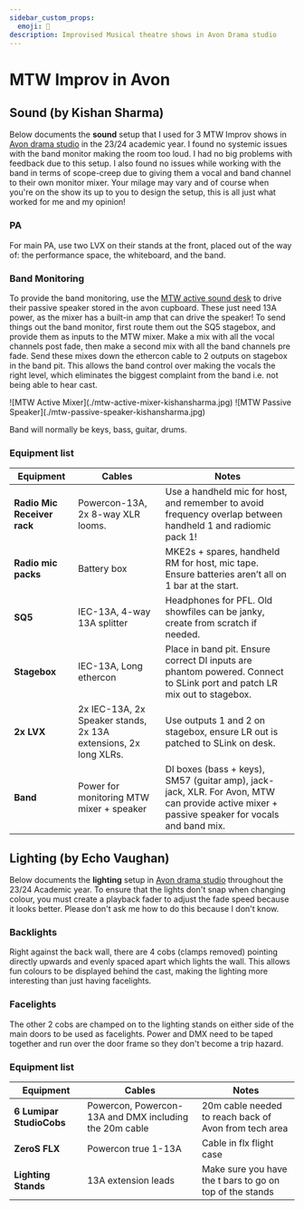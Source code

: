 ```yaml
---
sidebar_custom_props:
  emoji: 🎤
description: Improvised Musical theatre shows in Avon Drama studio
---
```


# MTW Improv in Avon

## Sound (by Kishan Sharma)

Below documents the **sound** setup that I used for 3 MTW Improv shows in [Avon drama studio](/wiki/04-spaces/03-avon.md) in the 23/24 academic year.
I found no systemic issues with the band monitor making the room too loud.
I had no big problems with feedback due to this setup.
I also found no issues while working with the band in terms of scope-creep due to giving them a vocal and band channel to their own monitor mixer.
Your milage may vary and of course when you're on the show its up to you to design the setup, this is all just what worked for me and my opinion!

### PA 

For main PA, use two LVX on their stands at the front, placed out of the way of: the performance space, the whiteboard, and the band.

### Band Monitoring 

To provide the band monitoring, use the [MTW active sound desk](https://usa.yamaha.com/news_events/2002/20020117_yamaha-emx5000-series-mixers-just-add-speakers_us.html) to drive their passive speaker stored in the avon cupboard.
These just need 13A power, as the mixer has a built-in amp that can drive the speaker!
To send things out the band monitor, first route them out the SQ5 stagebox, and provide them as inputs to the MTW mixer.
Make a mix with all the vocal channels post fade, then make a second mix with all the band channels pre fade.
Send these mixes down the ethercon cable to 2 outputs on stagebox in the band pit.
This allows the band control over making the vocals the right level, which eliminates the biggest complaint from the band i.e. not being able to hear cast.

<div class="img-gallery">
    ![MTW Active Mixer](./mtw-active-mixer-kishansharma.jpg)
    ![MTW Passive Speaker](./mtw-passive-speaker-kishansharma.jpg)
</div>

Band will normally be keys, bass, guitar, drums.

### Equipment list

| Equipment | Cables | Notes |
|-----------|-------|-------|
| **Radio Mic Receiver rack**| Powercon-13A, 2x 8-way XLR looms. | Use a handheld mic for host, and remember to avoid frequency overlap between handheld 1 and radiomic pack 1! |
| **Radio mic packs** | Battery box | MKE2s + spares, handheld RM for host, mic tape. Ensure batteries aren’t all on 1 bar at the start. |
| **SQ5** | IEC-13A, 4-way 13A splitter | Headphones for PFL. Old showfiles can be janky, create from scratch if needed. |
| **Stagebox**  | IEC-13A, Long ethercon | Place in band pit. Ensure correct DI inputs are phantom powered. Connect to SLink port and patch LR mix out to stagebox.  |
| **2x LVX**  | 2x IEC-13A, 2x Speaker stands, 2x 13A extensions, 2x long XLRs. |  Use outputs 1 and 2 on stagebox, ensure LR out is patched to SLink on desk.  |
| **Band**    | Power for monitoring MTW mixer + speaker | DI boxes (bass + keys), SM57 (guitar amp), jack-jack, XLR. For Avon, MTW can provide active mixer + passive speaker for vocals and band mix. |


## Lighting (by Echo Vaughan)
Below documents the **lighting** setup in [Avon drama studio](/wiki/04-spaces/03-avon.md) throughout the 23/24 Academic year.
To ensure that the lights don't snap when changing colour, you must create a playback fader to adjust the fade speed because it looks better. Please don't ask me how to do this because I don't know.

### Backlights
Right against the back wall, there are 4 cobs (clamps removed) pointing directly upwards and evenly spaced apart which lights the wall. This allows fun colours to be displayed behind the cast, making the lighting more interesting than just having facelights.

### Facelights
The other 2 cobs are champed on to the lighting stands on either side of the main doors to be used as facelights. Power and DMX need to be taped together and run over the door frame so they don't become a trip hazard.

### Equipment list

| Equipment | Cables | Notes |
|-----------|-------|-------|
|**6 Lumipar StudioCobs**| Powercon, Powercon-13A and DMX including the 20m cable  | 20m cable needed to reach back of Avon from tech area |
| **ZeroS FLX** | Powercon true 1-13A | Cable in flx flight case |
| **Lighting Stands** | 13A extension leads | Make sure you have the t bars to go on top of the stands|
